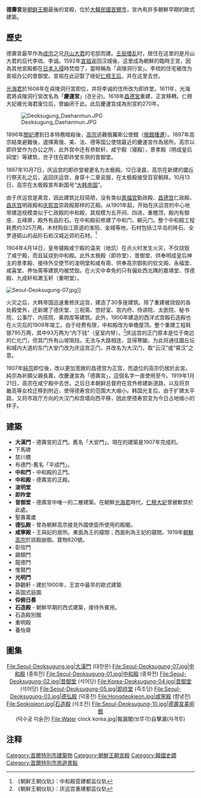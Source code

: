 {{Infobox building
| name = 德壽宮
| native_name = {{native name|ko|덕수궁}}
| image = 덕수궁_전경_(2013).jpg
| image_width = 350px
| coordinates = {{coord|48.8048|N|2.1203|E|region:FR|display=inline,title}}
| location = {{韓國}}[[首爾市|首爾市]]
| style = 
| start_date = {{Start date|1592}}
| completion_date = 1910年
| owner = 韓國政府
| website = {{URL|http://deoksugung.go.kr/}}
}}
{{Infobox Korean name
|img = 
|caption = 德壽宮
|hangul = 덕수궁
|hanja = 德壽宮
|mr = Tŏksugung
|rr = Deoksugung
}}

'''德壽宮'''是[[朝鲜王朝|朝鲜王朝]]最後的宮殿，位於[[大韓民國|大韓民國]][[首爾市|首爾市]]，宮內有許多朝鮮早期的歐式建築。

== 歷史 ==
德壽宮最早作為[[朝鮮成宗|成宗]]之兄[[月山大君|月山大君]]的宅邸而建。[[萬曆朝鮮之役|壬辰倭乱]]时，居住在这里的是月山大君的后代李琉、李诚。1592年[[朝鮮宣祖|宣祖]]返回汉城後，这里成為朝鮮的臨時王宮，因為其他宮殿都在[[萬曆朝鮮戰爭|日本入侵]]時焚燬了，當時稱為「貞陵洞行宮」。李琉的住宅被改为宣祖办公的昔御堂。宣祖在此迎娶了继妃[[仁穆王后|仁穆王后]]，并在这里去世。

[[光海君|光海君]]於1608年在貞陵洞行宮即位，并将李诚的住所改为即祚堂。1611年，光海君將貞陵洞行宮改名為「'''慶運宮'''」(경운궁)。1618年[[昌德宮|昌德宮]]重建，正宮移轉。仁穆大妃被光海君废位后，曾幽闭于此。此后慶運宮成為別宮約270年。

[[File:Deoksugung_Daehanmun.JPG|thumb]]

1896年[[明成皇后|閔妃]]遭到日本特務暗殺後，[[朝鮮高宗|高宗]]逃難俄羅斯公使館（[[俄館播遷|俄館播遷]]）。1897年高宗結束避難後，選擇离俄、美、法、德等国公使馆最近的慶運宮作為居所。高宗以即祚堂作为办公之所，此外宫中还有恭默轩、咸宁殿（寝殿），景孝殿（明成皇后祠堂）等建筑，世子住在即祚堂东侧的昔御堂。

1897年10月7日，庆运宫的即祚堂被更名为太极殿。12日凌晨，高宗在新建的圜丘行祭天礼之后，返回庆运宫，身穿十二章衮服，在太极殿接受百官朝拜。10月13日，高宗在太极殿宣布新国号“[[大韩帝国|大韩帝国]]”。

由于庆运宫是离宫，因此建筑比较简陋，没有类似[[景福宮_(韓國)|景福宫]]勤政殿、[[昌德宫|昌德宫]]仁政殿、[[昌庆宫|昌庆宫]]明政殿和[[庆熙宫|庆熙宫]]崇政殿那样的正殿。从1901年起，开始在庆运宫的中心地带建造规模类似于仁政殿的中和殿，其规模为五开间、四进，重檐顶，殿内有御座、五峰屏，殿外有品阶石。在中和殿前修建了中和门、朝元门。整个中和殿工程耗费约325万两，木材购自江原道的淮阳、金城等地，石材包括江华岛的砖石、全罗道砺山的品阶石和汉城近郊的石材。<ref>《朝鲜王朝仪轨》：中和殿营建都监仪轨</ref>

1904年4月14日，皇帝寝殿咸宁殿的温突（地炕）在点火时发生火灾，不仅烧毁了咸宁殿，而且延烧到中和殿。此外太极殿（即祚堂）、昔御堂、供奉明成皇后神主的景孝殿、接待外交使节的浚明堂和咸有斋、供奉高宗御影的钦文阁、永福堂、咸喜堂、养怡斋等建筑均被焚毁。在火灾中幸免的只有偏处西北隅的嘉靖堂、惇德殿、九成轩和漱玉轩（重明堂）。

[[File:Seoul-Deoksugung-07.jpg|thumb]]]]

火灾之后，大韩帝国迅速重修庆运宫，建造了30多座建筑。除了重建被烧毁的各处殿堂外，还新建了德庆堂、三祝斋、悠好室、宫内府、侍讲院、太医院、秘书院、公事厅、内班院、乘舆库等建筑。此外，1900年建造的西洋式宫殿石造殿也在火灾后的1909年竣工。由于经费有限，中和殿改为单檐屋顶。整个重建工程耗银795万两，其中93万两为“内下钱”（皇室内帑）。<ref>《朝鲜王朝仪轨》：庆运宫重建都监仪轨</ref>庆运宫的正门原本是位于南边的仁化门，但其门外有山坡阻挡，无法与大路相连，显得寒酸。为此将通往圜丘坛和城内大道的东门大安门改为庆运宫正门，并改名为大汉门，取“云汉”或“霄汉”之意。

1907年[[朝鮮純宗|純宗]]即位後，改以更加宽敞的昌德宫为正宫，而退位的高宗仍居於此宮。純宗為祈願父親長壽，改慶運宮為「德壽宮」，這個名字一直使用至今。1919年1月21日，高宗在咸宁殿中去世。之后日本朝鲜总督府在宫外修建新道路，以及将京畿高等女校迁移到附近，使得德寿宫的范围大大缩小。韩国光复后，由于扩建太平路，又将市政厅方向的大汉门和宫墙向西平移，因此使德寿宫变为今日占地缩小的样子。

== 建築 ==
* '''大漢門''' - 德壽宮的正門。舊名「大安門」。現在的建築是1907年完成的。
* 下馬碑
* 禁川橋
* 布德門-舊名「平成門」。
* '''中和門''' - 中和殿的正門。
* '''中和殿''' - 德壽宮的正殿。
* '''浚明堂'''
* '''即阼堂'''
* '''昔御堂''' - 德壽宮中唯一的二層建築。在朝鮮[[光海君|光海君]]時代，[[仁穆大妃|仁穆大妃]]曾被軟禁於此處。
* 聖壽萬歲
* '''德弘殿''' - 曾為朝鮮高宗接見外國使臣所使用的殿閣。
* '''咸寧殿''' - 王與妃的居所。東面為王的寢間；西面則為王妃的寢間。1919年[[朝鮮高宗|朝鮮高宗]]於該殿崩御。寶物820號。
* 彰信門
* 錫類門
* 龍德門
* 惟賢門
* '''光明門'''
* 静觀軒 - 建於1900年，王宮中最早的歐式建築
* 英国式庭園
* '''仰俯日晷'''
* '''石造殿''' - 朝鮮早期的西式建築，接待外賓用。
* 石造殿別館
* 重明殿
* 養怡齋

== 圖集 ==
<center>
<gallery>
File:Seoul-Deoksugung.jpg|大漢門 (대한문)
File:Seoul-Deoksugung-07.jpg|中和殿 (중화전)
File:Seoul-Deoksugung-01.jpg|中和殿 (중화전)
File:Seoul-Deoksugung-02.jpg|昔御堂 (석어당)
File:Korea-Deoksugung-04.jpg|昔御堂 (석어당)
File:Seoul-Deoksugung-05.jpg|即祚堂 (즉조당)
File:Seoul-Deoksugung-03.jpg|德弘殿 (덕홍전)
File:Hongdeokjeon.jpg|咸寧殿 (함녕전)
File:Seokjojeon.jpg|石造殿 (석조전)
File:Seoul-Deoksugung-10.jpg|[[國立現代美術館|德壽宮美術館]]<br>(덕수궁 미술관)
File:Water clock korea.jpg|報漏閣(보루각)自擊漏(자격루)
</gallery>
</center>

== 注释 ==
{{Commonscat|Deoksugung}}
{{reflist}}

{{朝鮮首爾歷史古宮}}
{{Korean Empire}}

[[Category:首爾特別市建築物|Category:首爾特別市建築物]]
[[Category:朝鮮王朝宮殿|Category:朝鮮王朝宮殿]]
[[Category:韓國史蹟|Category:韓國史蹟]]
[[Category:首爾特別市旅遊景點|Category:首爾特別市旅遊景點]]
